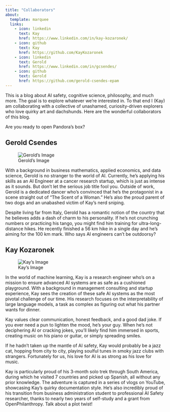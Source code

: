 ```yaml
---
title: "Collaborators"
about:
  template: marquee
  links:
    - icon: linkedin
      text: Kay
      href: https://www.linkedin.com/in/kay-kozaronek/
    - icon: github
      text: Kay
      href: https://github.com/KayKozaronek
    - icon: linkedin
      text: Gerold
      href: https://www.linkedin.com/in/gcsendes/
    - icon: github
      text: Gerold
      href: https://github.com/gerold-csendes-epam
---
```


This is a blog about AI safety, cognitive science, philosophy, and much more. The goal is to explore whatever we're interested in. To that end I (Kay) am collaborating with a collective of unashamed, curiosity-driven explorers who love quirky art and dachshunds. Here are the wonderful collaborators of this blog.

Are you ready to open Pandora's box?

## Gerold Csendes

![Gerold's Image](images/gerold.png)

With a background in business mathematics, applied economics, and data science, Gerold is no stranger to the world of AI. Currently, he's applying his skills as an AI Engineer at a cancer research startup, which is just as intense as it sounds. But don't let the serious job title fool you. Outside of work, Gerold is a dedicated dancer who's convinced that he's the protagonist in a scene straight out of "The Scent of a Woman." He's also the proud parent of two dogs and an unabashed victim of Kay's nerd sniping. 

Despite living far from Italy, Gerold has a romantic notion of the country that he believes adds a dash of charm to his personality. If he's not crunching numbers or practicing his tango, you might find him training for ultra-long-distance hikes. He recently finished a 56 km hike in a single day and he's aiming for the 100 km mark. Who says AI engineers can't be outdoorsy?

## Kay Kozaronek

![Kay's Image](images/kay.png)

In the world of machine learning, Kay is a research engineer who's on a mission to ensure advanced AI systems are as safe as a cushioned playground. With a background in management consulting and startup experience, Kay sees the creation of these safe AI systems as the most pivotal challenge of our time. His research focuses on the interpretability of large language models, a task as complex as figuring out what his partner wants for dinner. 

Kay values clear communication, honest feedback, and a good dad joke. If you ever need a pun to lighten the mood, he's your guy. When he's not deciphering AI or cracking jokes, you'll likely find him immersed in sports, creating music on his piano or guitar, or simply spreading smiles.

If he hadn't taken up the mantle of AI safety, Kay would probably be a jazz cat, hopping from city to city, playing soulful tunes in smoky jazz clubs with strangers. Fortunately for us, his love for AI is as strong as his love for music.

Kay is particularly proud of his 3-month solo trek through South America, during which he visited 7 countries and picked up Spanish, all without any prior knowledge. The adventure is captured in a series of vlogs on YouTube, showcasing Kay's quirky documentation style. He's also incredibly proud of his transition from business administration student to professional AI Safety researcher, thanks to nearly two years of self-study and a grant from OpenPhilanthropy. Talk about a plot twist!